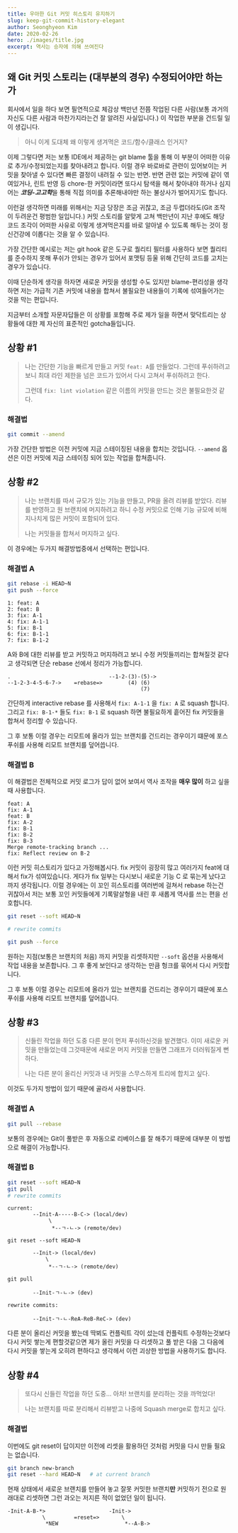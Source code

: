 ```yaml
---
title: 우아한 Git 커밋 히스토리 유지하기
slug: keep-git-commit-history-elegant
author: Seonghyeon Kim
date: 2020-02-26
hero: ./images/title.jpg
excerpt: 역사는 승자에 의해 쓰여진다
---
```


## 왜 Git 커밋 스토리는 (대부분의 경우) 수정되어야만 하는가

회사에서 일을 하다 보면 필연적으로 체감상 백만년 전쯤 작업된 다른 사람(보통 과거의 자신도 다른 사람과 마찬가지라는건 잘 알려진 사실입니다.) 이 작업한 부분을 건드릴 일이 생깁니다.

> 아니 이게 도대체 왜 이렇게 생겨먹은 코드/함수/클래스 인거지?

이제 그렇다면 저는 보통 IDE에서 제공하는 git blame 툴을 통해 이 부분이 어떠한 이유로 추가/수정되었는지를 찾아내려고 합니다. 이럴 경우 바로바로 관련이 있어보이는 커밋을 찾아낼 수 있다면 빠른 결정이 내려질 수 있는 반면. 반면 관련 없는 커밋에 같이 엮여있거나, 린트 반영 등 chore-한 커밋이라면 또다시 탐색을 해서 찾아내야 하거나 심지어는 ***코딩-고고학***을 통해 직접 의미를 추론해내야만 하는 불상사가 벌어지기도 합니다. 

이런걸 생각하면 미래를 위해서는 지금 당장은 조금 귀찮고, 조금 두렵더라도(Git 조작이 두려운건 평범한 일입니다.) 커밋 스토리를 알맞게 고쳐 백만년이 지난 후에도 해당 코드 조각이 어떠한 사유로 이렇게 생겨먹은지를 바로 알아낼 수 있도록 해두는 것이 정신건강에 이롭다는 것을 알 수 있습니다.

가장 간단한 예시로는 저는 git hook 같은 도구로 퀄리티 필터를 사용하다 보면 퀄리티를 준수하지 못해 푸쉬가 안되는 경우가 있어서 포맷팅 등울 위해 간단히 코드를 고치는 경우가 있습니다. 

이때 단순하게 생각을 하자면 새로운 커밋을 생성할 수도 있지만 blame-편리성을 생각하면 저는 가급적 기존 커밋에 내용을 합쳐서 불필요한 내용들이 기록에 섞여들어가는 것을 막는 편입니다.

지금부터 소개할 자문자답들은 이 상황를 포함해 주로 제가 일을 하면서 맞닥트리는 상황들에 대한 제 자신의 표준적인 gotcha들입니다.

## 상황 #1

> 나는 간단한 기능을 빠르게 만들고 커밋 `feat: A`를 만들었다. 그런데 푸쉬하려고 보니 최대 라인 제한을 넘은 코드가 있어서 다시 고쳐서 푸쉬하려고 한다.
>
> 그런데 `fix: lint violation` 같은 이름의 커밋을 만드는 것은 불필요한것 같다.

### 해결법

```bash
git commit --amend
```

가장 간단한 방법은 이전 커밋에 지금 스테이징된 내용을 합치는 것입니다. `--amend` 옵션은 이전 커밋에 지금 스테이징 되어 있는 작업을 합쳐줍니다.

## 상황 #2

> 나는 브랜치를 따서 규모가 있는 기능을 만들고, PR을 올려 리뷰를 받았다. 리뷰를 반영하고 원 브랜치에 머지하려고 하니 수정 커밋으로 인해 기능 규모에 비해 지나치게 많은 커밋이 포함되어 있다.
>
> 나는 커밋들을 합쳐서 머지하고 싶다.

이 경우에는 두가지 해결방법중에서 선택하는 편입니다. 

### 해결법 A

```bash
git rebase -i HEAD~N
git push --force
```

```git
1: feat: A
2: feat: B
3: fix: A-1
4: fix: A-1-1
5: fix: B-1
6: fix: B-1-1
7: fix: B-1-2
```

A와 B에 대한 리뷰를 받고 커밋하고 머지하려고 보니 수정 커밋들끼리는 합쳐질것 같다고 생각되면 단순 rebase 선에서 정리가 가능합니다.

```
.                               --1-2-(3)-(5)->
--1-2-3-4-5-6-7->    =rebase=>        (4) (6)
                                          (7)
```

간단하게 interactive rebase 를 사용해서 `fix: A-1-1` 을 `fix: A` 로 squash 합니다. 그리고 `fix: B-1-*` 들도 `fix: B-1` 로 squash 하면 불필요하게 흩어진 fix 커밋들을 합쳐서 정리할 수 있습니다.

그 후 보통 이럴 경우는 리모트에 올라가 있는 브랜치를 건드리는 경우이기 떄문에 포스 푸쉬를 사용해 리모트 브랜치를 덮어씁니다.

### 해결법 B

이 해결법은 전체적으로 커밋 로그가 답이 없어 보여서 역사 조작을 **매우 많이** 하고 싶을때 사용합니다.

```
feat: A
fix: A-1
feat: B
fix: A-2
fix: B-1
fix: B-2
fix: B-3
Merge remote-tracking branch ...
fix: Reflect review on B-2
```

이런 커밋 히스토리가 있다고 가정해봅시다. fix 커밋이 굉장히 많고 여러가지 feat에 대해서 fix가 섞여있습니다. 게다가 fix 일부는 다시보니 새로운 기능 C 로 묶는게 났다고까지 생각됩니다. 이럴 경우에는 이 꼬인 히스토리를 여러번에 걸쳐서 rebase 하는건 귀찮아서 저는 보통 꼬인 커밋들에게 기록말살형을 내린 후 새롭게 역사를 쓰는 편을 선호합니다.

```bash
git reset --soft HEAD~N

# rewrite commits

git push --force
```

원하는 지점(보통은 브랜치의 처음) 까지 커밋을 리셋하지만 `--soft` 옵션을 사용해서 작업 내용을 보존합니다. 그 후 좋게 보인다고 생각하는 만큼 헝크를 묶어서 다시 커밋합니다. 

그 후 보통 이럴 경우는 리모트에 올라가 있는 브랜치를 건드리는 경우이기 떄문에 포스 푸쉬를 사용해 리모트 브랜치를 덮어씁니다.

## 상황 #3

> 신들린 작업을 하던 도중 다른 분이 먼저 푸쉬하신것을 발견했다. 이미 새로운 커밋을 만들었는데 그것때문에 새로운 머지 커밋을 만들면 그래프가 더러워질게 뻔하다.
>
> 나는 다른 분이 올리신 커밋과 내 커밋을 스무스하게 트리에 합치고 싶다.

이것도 두가지 방법이 있기 때문에 골라서 사용합니다.

### 해결법 A

```bash
git pull --rebase
```

보통의 경우에는 Git이 풀받은 후 자동으로 리베이스를 잘 해주기 때문에 대부분 이 방법으로 해결이 가능합니다.

### 해결법 B

```bash
git reset --soft HEAD~N
git pull
# rewrite commits
```

```
current:
        --Init-A-----B-C-> (local/dev)                                
             \ 
              *--ㄱ-ㄴ-> (remote/dev)

git reset --soft HEAD~N

        --Init-> (local/dev)                           
            \                        
             *--ㄱ-ㄴ-> (remote/dev)

git pull

        --Init-ㄱ-ㄴ-> (dev)

rewrite commits:

        --Init-ㄱ-ㄴ-ReA-ReB-ReC-> (dev)

```

다른 분이 올리신 커밋을 봤는데 딱뵈도 컨플릭트 각이 섰는데 컨플릭트 수정하는것보다 다시 커밋 쌓는게 편할것같으면 제가 올린 커밋을 다 리셋하고 풀 받은 다음 그 다음에 다시 커밋을 쌓는게 오히려 편하다고 생각헤서 이런 괴상한 방법을 사용하기도 합니다.

## 상황 #4

> 또다시 신들린 작업을 하던 도중... 아차! 브랜치를 분리하는 것을 까먹었다!
>
> 나는 브랜치를 따로 분리해서 리뷰받고 나중에 Squash merge로 합치고 싶다.

### 해결법

이번에도 git reset이 답이지만 이전에 리셋을 활용하던 것처럼 커밋을 다시 만들 필요는 없습니다.

```bash
git branch new-branch
git reset --hard HEAD~N   # at current branch
```

현재 상태에서 새로운 브랜치를 만들어 놓고 잘못 커밋한 브랜치**만** 커밋하기 전으로 원래대로 리셋하면 그런 과오는 저지른 적이 없었던 일이 됩니다.

```
-Init-A-B-*>                    -Init->
           \         =reset=>       \
            *NEW                     *--A-B->
```